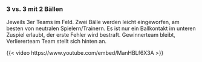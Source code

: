 
### 3 vs. 3 mit 2 Bällen

Jeweils 3er Teams im Feld. Zwei Bälle werden leicht eingeworfen, am besten von neutralen Spielern/Trainern. Es ist nur ein Ballkontakt im unteren Zuspiel erlaubt, der erste Fehler wird bestraft. Gewinnerteam bleibt, Verliererteam Team stellt sich hinten an.

{{< video https://www.youtube.com/embed/ManHBLf6X3A >}}

